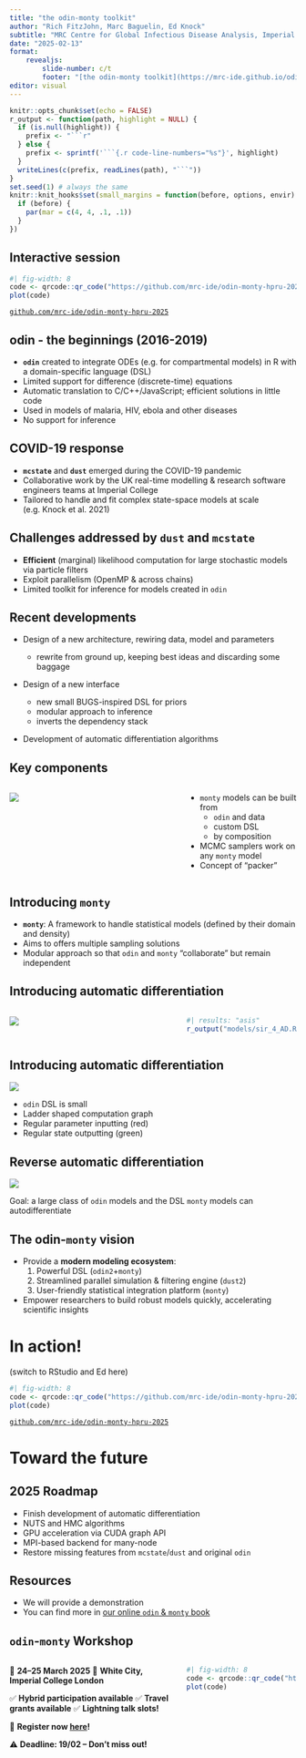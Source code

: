 ```yaml
---
title: "the odin-monty toolkit"
author: "Rich FitzJohn, Marc Baguelin, Ed Knock"
subtitle: "MRC Centre for Global Infectious Disease Analysis, Imperial College London"
date: "2025-02-13"
format:
    revealjs:
        slide-number: c/t
        footer: "[the odin-monty toolkit](https://mrc-ide.github.io/odin-monty/)"
editor: visual
---
```


```r
knitr::opts_chunk$set(echo = FALSE)
r_output <- function(path, highlight = NULL) {
  if (is.null(highlight)) {
    prefix <- "```r"
  } else {
    prefix <- sprintf('```{.r code-line-numbers="%s"}', highlight)
  }
  writeLines(c(prefix, readLines(path), "```"))
}
set.seed(1) # always the same
knitr::knit_hooks$set(small_margins = function(before, options, envir) {
  if (before) {
    par(mar = c(4, 4, .1, .1))
  }
})
```

## Interactive session

```r
#| fig-width: 8
code <- qrcode::qr_code("https://github.com/mrc-ide/odin-monty-hpru-2025?tab=readme-ov-file#interactive-session")
plot(code)
```

[`github.com/mrc-ide/odin-monty-hpru-2025`](https://github.com/mrc-ide/odin-monty-hpru-2025)

## odin - the beginnings (2016-2019)

-   **`odin`** created to integrate ODEs (e.g. for compartmental models) in R with a domain-specific language (DSL)
-   Limited support for difference (discrete-time) equations
-   Automatic translation to C/C++/JavaScript; efficient solutions in little code
-   Used in models of malaria, HIV, ebola and other diseases
-   No support for inference

## COVID-19 response

-   **`mcstate`** and **`dust`** emerged during the COVID-19 pandemic
-   Collaborative work by the UK real-time modelling & research software engineers teams at Imperial College
-   Tailored to handle and fit complex state-space models at scale (e.g. Knock et al. 2021)

## Challenges addressed by `dust` and `mcstate`

-   **Efficient** (marginal) likelihood computation for large stochastic models via particle filters
-   Exploit parallelism (OpenMP & across chains)
-   Limited toolkit for inference for models created in `odin`

## Recent developments

- Design of a new architecture, rewiring data, model and parameters
  - rewrite from ground up, keeping best ideas and discarding some baggage
- Design of a new interface

  - new small BUGS-inspired DSL for priors
  - modular approach to inference
  - inverts the dependency stack
- Development of automatic differentiation algorithms

## Key components

::::: columns
::: {.column width="60%"}
![](images/dependencies_odin_monty.png)
:::

::: {.column width="40%"}

- `monty` models can be built from
    - `odin` and data
    - custom DSL
    - by composition
- MCMC samplers work on any `monty` model
- Concept of "packer"

:::
:::::

## Introducing `monty`

-   **`monty`**: A framework to handle statistical models (defined by their domain and density)
-   Aims to offers multiple sampling solutions
-   Modular approach so that `odin` and `monty` "collaborate" but remain independent

## Introducing automatic differentiation {.smaller}

::::: columns
::: {.column width="60%"}
![](images/graph_one_step.png)

:::

::: {.column width="40%"}

```r
#| results: "asis"
r_output("models/sir_4_AD.R")
```

:::
:::::

## Introducing automatic differentiation {.smaller}

![](images/chained_graph.png)

- `odin` DSL is small
- Ladder shaped computation graph
- Regular parameter inputting (red)
- Regular state outputting (green)

## Reverse automatic differentiation {.smaller}

![](images/SSM_autodiff.png)

Goal: a large class of `odin` models and the DSL `monty` models can autodifferentiate

## The odin-`monty` vision

-   Provide a **modern modeling ecosystem**:
    1.  Powerful DSL (`odin2`+`monty`)
    2.  Streamlined parallel simulation & filtering engine (`dust2`)
    3.  User-friendly statistical integration platform (`monty`)
-   Empower researchers to build robust models quickly, accelerating scientific insights

# In action!

(switch to RStudio and Ed here)

```r
#| fig-width: 8
code <- qrcode::qr_code("https://github.com/mrc-ide/odin-monty-hpru-2025?tab=readme-ov-file#interactive-session")
plot(code)
```

[`github.com/mrc-ide/odin-monty-hpru-2025`](https://github.com/mrc-ide/odin-monty-hpru-2025)

# Toward the future

<!-- ## `odin2` and `dust2` (Rich) -->

<!-- -\> @Rich for most people `odin2` and `dust2` are the same than `odin` and `dust`: can you summarise how the change make the whole toolkit more efficient? the parallelisation of parameter+stochastic draw groups is one I see and better memory usage between "fixed data" and changing parameters but feel free to put what you think -->

## 2025 Roadmap {.smaller}

- Finish development of automatic differentiation
- NUTS and HMC algorithms
- GPU acceleration via CUDA graph API
- MPI-based backend for many-node
- Restore missing features from `mcstate`/`dust` and original `odin`

## Resources

-   We will provide a demonstration
-   You can find more in [our online `odin` & `monty` book](https://mrc-ide.github.io/odin-monty/)

## `odin`-`monty` Workshop {.smaller}

::::: columns
::: {.column width="60%"}
📅 **24–25 March 2025**
📍 **White City, Imperial College London**

✅ **Hybrid participation available**
✅ **Travel grants available**
✅ **Lightning talk slots!**

🔗 **Register now [here](https://docs.google.com/forms/d/e/1FAIpQLSePERaKXjMMYK0re1mh--2nNM5PCUZaRrd-SL_zSqAYY-pk5A/viewform)!**

⚠️ **Deadline: 19/02 – Don't miss out!**
:::

::: {.column width="40%"}
```r
#| fig-width: 8
code <- qrcode::qr_code("https://docs.google.com/forms/d/e/1FAIpQLSePERaKXjMMYK0re1mh--2nNM5PCUZaRrd-SL_zSqAYY-pk5A/viewform")
plot(code)
```
:::
:::::
